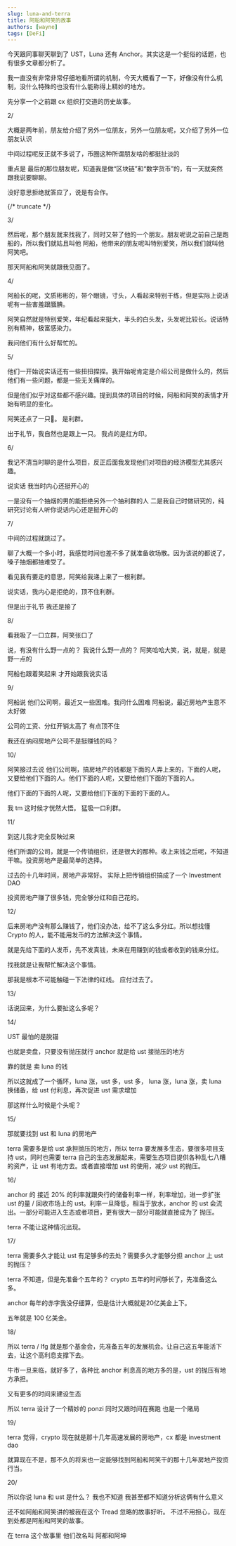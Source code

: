 ```yaml
---
slug: luna-and-terra
title: 阿船和阿笑的故事
authors: [wayne]
tags: [DeFi]
---
```


今天跟同事聊天聊到了 UST，Luna 还有 Anchor。其实这是一个挺俗的话题，也有很多文章都分析了。

我一直没有非常非常仔细地看所谓的机制，今天大概看了一下，好像没有什么机制，没什么特殊的也没有什么能称得上精妙的地方。

先分享一个之前跟 cx 组织打交道的历史故事。

2/

大概是两年前，朋友给介绍了另外一位朋友，另外一位朋友呢，又介绍了另外一位朋友认识

中间过程呢反正就不多说了，币圈这种所谓朋友啥的都挺扯淡的

重点是
最后的那位朋友呢，知道我是做“区块链”和“数字货币”的，有一天就突然跟我说要聊聊。

没好意思拒绝就答应了，说是有合作。

{/* truncate */}


3/

然后呢，那个朋友就来找我了，同时又带了他的一个朋友。朋友呢说之前自己是跑船的，所以我们就姑且叫他 阿船，他带来的朋友呢叫特别爱笑，所以我们就叫他阿笑吧。

那天阿船和阿笑就跟我见面了。

4/ 

阿船长的呢，文质彬彬的，带个眼镜，寸头，人看起来特别干练，但是实际上说话呢有一些害羞跟腼腆。

阿笑自然就是特别爱笑，年纪看起来挺大，半头的白头发，头发呢比较长。说话特别有精神，极富感染力。

我问他们有什么好帮忙的。



5/

他们一开始说实话还有一些扭扭捏捏。我开始呢肯定是介绍公司是做什么的，然后他们有一些问题，都是一些无关痛痒的。

但是他们似乎对这些都不感兴趣。提到具体的项目的时候，阿船和阿笑的表情才开始有明显的变化。

阿笑还点了一只🚬。
是利群。

出于礼节，我自然也是跟上一只。
我点的是红方印。

6/

我记不清当时聊的是什么项目，反正后面我发现他们对项目的经济模型尤其感兴趣。

说实话 我当时内心还挺开心的

一是没有一个抽烟的男的能拒绝另外一个抽利群的人
二是我自己时做研究的，纯研究讨论有人听你说话内心还是挺开心的

7/

中间的过程就跳过了。

聊了大概一个多小时，我感觉时间也差不多了就准备收场散。因为该说的都说了，嗓子抽烟都抽难受了。

看见我有要走的意思，阿笑给我递上来了一根利群。

说实话，我内心是拒绝的，顶不住利群。

但是出于礼节
我还是接了

8/

看我吸了一口立群，阿笑张口了

说，有没有什么野一点的？
我说什么野一点的？
阿笑哈哈大笑，说，就是，就是野一点的

阿船也跟着笑起来
才开始跟我说实话

9/

阿船说
他们公司啊，最近又一些困难。我问什么困难
阿船说，最近房地产生意不太好做

公司的工资、分红开销太高了
有点顶不住

我还在纳闷房地产公司不是挺赚钱的吗？

10/

阿笑接过去说
他们公司啊，搞房地产的钱都是下面的人弄上来的，下面的人呢，又要给他们下面的人。他们下面的人呢，又要给他们下面的下面的人。

他们下面的下面的人呢，又要给他们下面的下面的下面的人。

我 tm 这时候才恍然大悟。
猛吸一口利群。

11/

到这儿我才完全反映过来

他们所谓的公司，就是一个传销组织，还是很大的那种。收上来钱之后呢，不知道干嘛。投资房地产是最简单的选择。

过去的十几年时间，房地产非常好。
实际上把传销组织搞成了一个 Investment DAO

投资房地产赚了很多钱，完全够分红和自己花的。

12/

后来房地产没有那么赚钱了，他们没办法，给不了这么多分红。所以想找懂 Crypto 的人，能不能用发币的方法解决这个事情。

就是先给下面的人发币，先不发真钱，未来在用赚到的钱或者收到的钱来分红。

找我就是让我帮忙解决这个事情。

那我是根本不可能触碰一下法律的红线。
应付过去了。

13/

话说回来，为什么要扯这么多呢？

14/

UST 最怕的是脱锚

也就是卖盘，只要没有抛压就行
anchor 就是给 ust 接抛压的地方

靠的就是 卖 luna 的钱

所以这就成了一个循环，luna 涨，ust 多，ust 多， luna 涨，luna 涨，卖 luna 换储备，给 ust 付利息，再次促进 ust 需求增加

那这样什么时候是个头呢？

15/

那就要找到 ust 和 luna 的房地产

terra 需要多是给 ust 承担抛压的地方，所以 terra 要发展多生态，要很多项目支持 ust，同时也需要 terra 自己的生态发展起来，需要生态项目提供各种乱七八糟的资产，让 ust 有地方去。或者直接增加 ust 的使用，减少 ust 的抛压。

16/

anchor 的 接近 20% 的利率就跟央行的储备利率一样，利率增加，进一步扩张 ust 的量 / 回收市场上的 ust。利率一旦降低，相当于放水，anchor 的 ust 会流出。一部分可能进入生态或者项目，更有很大一部分可能就直接成为了 抛压。

terra 不能让这种情况出现。

17/

terra 需要多久才能让 ust 有足够多的去处？需要多久才能够分担 anchor 上 ust 的抛压？

terra 不知道，但是先准备个五年的？
crypto 五年的时间够长了，先准备这么多。

anchor 每年的赤字我没仔细算，但是估计大概就是20亿美金上下。

五年就是 100 亿美金。

18/

所以 terra / lfg 就是那个基金会，先准备五年的发展机会。让自己这五年能活下去，让这个高利息支撑下去。

牛市一旦来临，就好多了，各种比 anchor 利息高的地方多的是，ust 的抛压有地方承担。

又有更多的时间来建设生态

所以 terra 设计了一个精妙的 ponzi
同时又跟时间在赛跑
也是一个赌局

19/

terra 觉得，crypto 现在就是那十几年高速发展的房地产，cx 都是 investment dao

就算现在不是，那不久的将来也一定能够找到阿船和阿笑干的那十几年房地产投资行当。

20/

所以你说 luna 和 ust 是什么？
我也不知道
我甚至都不知道分析这俩有什么意义

还不如阿船和阿笑讲的被我在这个 Tread 忽略的故事好听。
不过不用担心，现在到处都是阿船和阿笑的故事。

在 terra 这个故事里
他们改名叫 阿都和阿坤